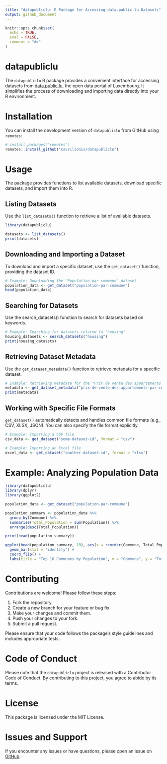 ```yaml
---
title: "datapubliclu: R Package for Accessing data.public.lu Datasets"
output: github_document
---
```


<!-- README.md is generated from README.Rmd. Please edit that file -->

```r
knitr::opts_chunk$set(
  echo = TRUE,
  eval = FALSE,
  comment = "#>"
)
```

# datapubliclu

<!-- badges: start -->
<!-- badges: end -->

The `datapubliclu` R package provides a convenient interface for accessing datasets from [data.public.lu](https://data.public.lu), the open data portal of Luxembourg. It simplifies the process of downloading and importing data directly into your R environment.

# Installation

You can install the development version of `datapubliclu` from GitHub using `remotes`:

```r
# install.packages("remotes")
remotes::install_github("cavrilionis/datapubliclu")
```

# Usage

The package provides functions to list available datasets, download specific datasets, and import them into R.

## Listing Datasets

Use the `list_datasets()` function to retrieve a list of available datasets.

```r
library(datapubliclu)

datasets <- list_datasets()
print(datasets)
```

## Downloading and Importing a Dataset

To download and import a specific dataset, use the `get_dataset()` function, providing the dataset ID.

```r
# Example: Downloading the "Population par commune" dataset
population_data <- get_dataset("population-par-commune")
head(population_data)
```

## Searching for Datasets

Use the search_datasets() function to search for datasets based on keywords.

```r
# Example: Searching for datasets related to "housing"
housing_datasets <- search_datasets("housing")
print(housing_datasets)
```

## Retrieving Dataset Metadata

Use the `get_dataset_metadata()` function to retrieve metadata for a specific dataset.

```r
# Example: Retrieving metadata for the "Prix de vente des appartements par commune" dataset
metadata <- get_dataset_metadata("prix-de-vente-des-appartements-par-commune")
print(metadata)
```

## Working with Specific File Formats

`get_dataset()` automatically detects and handles common file formats (e.g., CSV, XLSX, JSON). You can also specify the file format explicitly.

```r
# Example: Importing a CSV file
csv_data <- get_dataset("some-dataset-id", format = "csv")

# Example: Importing an Excel file
excel_data <- get_dataset("another-dataset-id", format = "xlsx")
```

# Example: Analyzing Population Data

```r
library(datapubliclu)
library(dplyr)
library(ggplot2)

population_data <- get_dataset("population-par-commune")

population_summary <- population_data %>%
  group_by(Commune) %>%
  summarise(Total_Population = sum(Population)) %>%
  arrange(desc(Total_Population))

print(head(population_summary))

ggplot(head(population_summary, 10), aes(x = reorder(Commune, Total_Population), y = Total_Population)) +
  geom_bar(stat = "identity") +
  coord_flip() +
  labs(title = "Top 10 Communes by Population", x = "Commune", y = "Total Population")
```

# Contributing

Contributions are welcome! Please follow these steps:

1. Fork the repository.
2. Create a new branch for your feature or bug fix.
3. Make your changes and commit them.
4. Push your changes to your fork.
5. Submit a pull request.

Please ensure that your code follows the package's style guidelines and includes appropriate tests.

# Code of Conduct

Please note that the `datapubliclu` project is released with a Contributor Code of Conduct. By contributing to this project, you agree to abide by its terms.

# License
This package is licensed under the MIT License.

# Issues and Support
If you encounter any issues or have questions, please open an issue on [GitHub](https://github.com/cavrilionis/datapubliclu).
